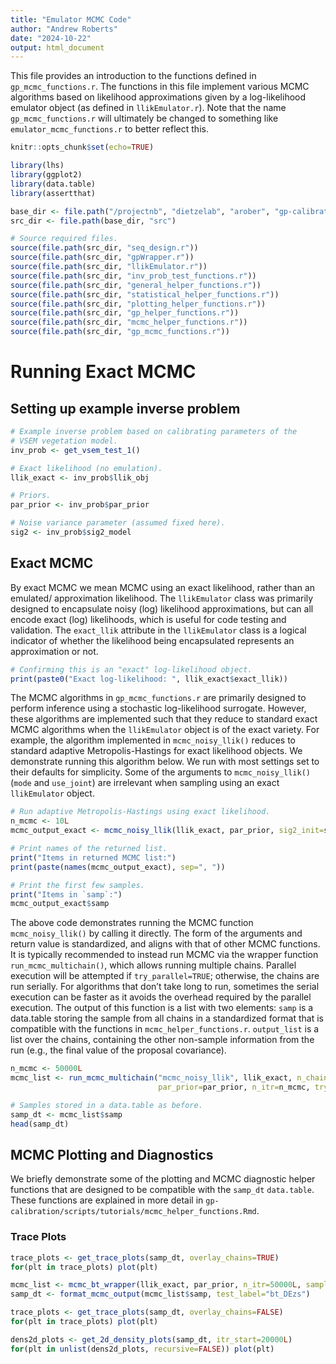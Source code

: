 ```yaml
---
title: "Emulator MCMC Code"
author: "Andrew Roberts"
date: "2024-10-22"
output: html_document
---
```


This file provides an introduction to the functions defined in 
`gp_mcmc_functions.r`. The functions in this file implement various MCMC 
algorithms based on likelihood approximations given by a log-likelihood 
emulator object (as defined in `llikEmulator.r`). Note that the name 
`gp_mcmc_functions.r` will ultimately be changed to something like 
`emulator_mcmc_functions.r` to better reflect this.

```r
knitr::opts_chunk$set(echo=TRUE)

library(lhs)
library(ggplot2)
library(data.table)
library(assertthat)

base_dir <- file.path("/projectnb", "dietzelab", "arober", "gp-calibration")
src_dir <- file.path(base_dir, "src")

# Source required files.
source(file.path(src_dir, "seq_design.r"))
source(file.path(src_dir, "gpWrapper.r"))
source(file.path(src_dir, "llikEmulator.r"))
source(file.path(src_dir, "inv_prob_test_functions.r"))
source(file.path(src_dir, "general_helper_functions.r"))
source(file.path(src_dir, "statistical_helper_functions.r"))
source(file.path(src_dir, "plotting_helper_functions.r"))
source(file.path(src_dir, "gp_helper_functions.r"))
source(file.path(src_dir, "mcmc_helper_functions.r"))
source(file.path(src_dir, "gp_mcmc_functions.r"))
```

# Running Exact MCMC

## Setting up example inverse problem
```r
# Example inverse problem based on calibrating parameters of the 
# VSEM vegetation model.
inv_prob <- get_vsem_test_1()

# Exact likelihood (no emulation).
llik_exact <- inv_prob$llik_obj

# Priors. 
par_prior <- inv_prob$par_prior

# Noise variance parameter (assumed fixed here).
sig2 <- inv_prob$sig2_model
```

## Exact MCMC
By exact MCMC we mean MCMC using an exact likelihood, rather than an emulated/
approximation likelihood. The `llikEmulator` class was primarily designed to 
encapsulate noisy (log) likelihood approximations, but can all encode exact 
(log) likelihoods, which is useful for code testing and validation. The 
`exact_llik` attribute in the `llikEmulator` class is a logical indicator of 
whether the likelihood being encapsulated represents an approximation or not.
```r
# Confirming this is an "exact" log-likelihood object.
print(paste0("Exact log-likelihood: ", llik_exact$exact_llik))
```

The MCMC algorithms in `gp_mcmc_functions.r` are primarily designed to 
perform inference using a stochastic log-likelihood surrogate. However, these
algorithms are implemented such that they reduce to standard exact MCMC 
algorithms when the `llikEmulator` object is of the exact variety. For example, 
the algorithm implemented in `mcmc_noisy_llik()` reduces to standard adaptive 
Metropolis-Hastings for exact likelihood objects. We demonstrate running this 
algorithm below. We run with most settings set to their defaults for 
simplicity. Some of the arguments to `mcmc_noisy_llik()` (`mode` and `use_joint`)
are irrelevant when sampling using an exact `llikEmulator` object.
```r
# Run adaptive Metropolis-Hastings using exact likelihood. 
n_mcmc <- 10L
mcmc_output_exact <- mcmc_noisy_llik(llik_exact, par_prior, sig2_init=sig2, n_itr=n_mcmc)

# Print names of the returned list.
print("Items in returned MCMC list:")
print(paste(names(mcmc_output_exact), sep=", "))

# Print the first few samples.
print("Items in `samp`:")
mcmc_output_exact$samp
```
The above code demonstrates running the MCMC function `mcmc_noisy_llik()` by 
calling it directly. The form of the arguments and return value is standardized, 
and aligns with that of other MCMC functions. It is typically recommended to 
instead run MCMC via the wrapper function `run_mcmc_multichain()`, which allows 
running multiple chains. Parallel execution will be attempted if 
`try_parallel=TRUE`; otherwise, the chains are run serially. For algorithms 
that don't take long to run, sometimes the serial execution can be faster as 
it avoids the overhead required by the parallel execution. The output 
of this function is a list with two elements: `samp` is a data.table 
storing the sample from all chains in a standardized format that is compatible 
with the functions in `mcmc_helper_functions.r`. `output_list` is a list over 
the chains, containing the other non-sample information from the run 
(e.g., the final value of the proposal covariance). 


```r
n_mcmc <- 50000L
mcmc_list <- run_mcmc_multichain("mcmc_noisy_llik", llik_exact, n_chain=4L,  
                                 par_prior=par_prior, n_itr=n_mcmc, try_parallel=FALSE)

# Samples stored in a data.table as before.
samp_dt <- mcmc_list$samp
head(samp_dt)
```

## MCMC Plotting and Diagnostics
We briefly demonstrate some of the plotting and MCMC diagnostic helper functions
that are designed to be compatible with the `samp_dt` `data.table`. These 
functions are explained in more detail in 
`gp-calibration/scripts/tutorials/mcmc_helper_functions.Rmd`.

### Trace Plots
```r
trace_plots <- get_trace_plots(samp_dt, overlay_chains=TRUE)
for(plt in trace_plots) plot(plt)
```

```r
mcmc_list <- mcmc_bt_wrapper(llik_exact, par_prior, n_itr=50000L, sampler="DEzs")
samp_dt <- format_mcmc_output(mcmc_list$samp, test_label="bt_DEzs")

trace_plots <- get_trace_plots(samp_dt, overlay_chains=FALSE)
for(plt in trace_plots) plot(plt)
```

```r
dens2d_plots <- get_2d_density_plots(samp_dt, itr_start=20000L)
for(plt in unlist(dens2d_plots, recursive=FALSE)) plot(plt)
```


